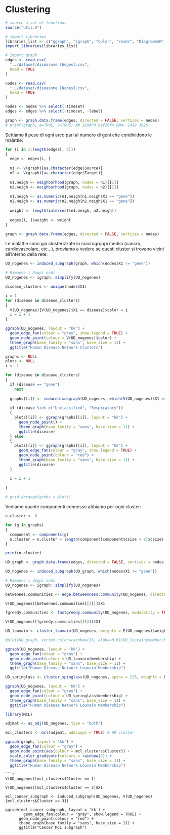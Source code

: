 # Clustering

```r
# source a set of functions
source("util.R")

# import libraries
libraries_list <- c("ggraph", "igraph", "dplyr", "readr", "DiagrammeR", "tidyverse", "Cairo", "networkD3", "CINNA", "scales", "gridExtra")
import_libraries(libraries_list)

# import graph
edges <- read.csv(
  "../dataset/diseasome [Edges].csv",
  head = TRUE
)

nodes <- read.csv(
  "../dataset/diseasome [Nodes].csv",
  head = TRUE
)

nodes <- nodes %>% select(-timeset)
edges <- edges %>% select(-timeset, -label)

graph <- graph.data.frame(edges, directed = FALSE, vertices = nodes)
# print(graph, e=TRUE, v=TRUE) ## IGRAPH 9af20f4 DNW- 1419 3926
```

Settiamo il peso di ogni arco pari al numero di geni che condividono le malattie:
```r
for (i in 1:length(edges[, 5]))
{
  edge <- edges[i, ]
  
  n1 <- V(graph)[as.character(edge$Source)]
  n2 <- V(graph)[as.character(edge$Target)]
  
  n1.neigh <- neighborhood(graph, nodes = n1)[[1]]
  n2.neigh <- neighborhood(graph, nodes = n2)[[1]]
  
  n1.neigh <- as.numeric(n1.neigh[n1.neigh$X1 == "gene"])
  n2.neigh <- as.numeric(n2.neigh[n2.neigh$X1 == "gene"])
  
  weight <- length(intersect(n1.neigh, n2.neigh))
  
  edges[i, ]$weight <- weight
}

graph <- graph.data.frame(edges, directed = FALSE, vertices = nodes)
```

Le malattie sono già clusterizzate in macrogruppi medici (cancro, cardiovascolare, etc...), proviamo a vedere se questi cluster si trovano vicini all'interno della rete:
```r
UD_nogenes <- induced_subgraph(graph, which(nodes$X1 != "gene"))

# Rimuovo i doppi nodi
UD_nogenes <- igraph::simplify(UD_nogenes)

disease_clusters <- unique(nodes$X1)

i = 1
for (disease in disease_clusters)
{
  V(UD_nogenes)[V(UD_nogenes)$X1 == disease]$color = i
  i = i + 1
}

ggraph(UD_nogenes, layout = "kk") +
  geom_edge_fan(colour = "gray", show.legend = TRUE) + 
  geom_node_point(colour = V(UD_nogenes)$color) +
  theme_graph(base_family = "sans", base_size = 11) +
  ggtitle("Human Disease Network Clusters")
```

```r

graphs <- NULL
plots <- NULL
i <- 1

for (disease in disease_clusters)
{
  if (disease == "gene")
    next
    
  graphs[[i]] <- induced.subgraph(UD_nogenes, which(V(UD_nogenes)$X1 == disease))
  
  if (disease %in% c("Unclassified", "Respiratory"))
  {
    plots[[i]] <- ggraph(graphs[[i]], layout = "kk") +
      geom_node_point() +
      theme_graph(base_family = "sans", base_size = 11) +
      ggtitle(disease)
  } else
  {
    plots[[i]] <- ggraph(graphs[[i]], layout = "kk") +
      geom_edge_fan(colour = "gray", show.legend = TRUE) +
      geom_node_point(colour = "red") +
      theme_graph(base_family = "sans", base_size = 11) +
      ggtitle(disease)
  }
  
  i = i + 1

}

# grid.arrange(grobs = plots)
```

Vediamo quante componenti connesse abbiamo per ogni cluster:
```r

n.cluster <- 0

for (g in graphs)
{
  component <- components(g)
  n.cluster = n.cluster + length(component[component$csize > 8]$csize)
}

print(n.cluster)
```

```r
UD_graph <- graph.data.frame(edges, directed = FALSE, vertices = nodes)

UD_nogenes <- induced_subgraph(UD_graph, which(nodes$X1 != "gene"))

# Rimuovo i doppi nodi
UD_nogenes <- igraph::simplify(UD_nogenes)

betwennes.communities <- edge.betweenness.community(UD_nogenes, directed = FALSE, weights = E(UD_nogenes)$weight)

V(UD_nogenes)[betwennes.communities[[2]]]$X1
```

```r
fgreedy.communities <- fastgreedy.community(UD_nogenes, modularity = TRUE, weights = E(UD_nogenes)$weight) #26 communities

V(UD_nogenes)[fgreedy.communities[[5]]]$X1
```

```r
UD_louvain <- cluster_louvain(UD_nogenes, weights = E(UD_nogenes)$weight)

#plot(UD_graph, vertex.color=rainbow(26, alpha=0.6)[UD_louvain$membership], vertex.label=NA, vertex.size=5)

ggraph(UD_nogenes, layout = 'kk') +
  geom_edge_fan(colour = "gray") + 
  geom_node_point(colour = UD_louvain$membership) +
  theme_graph(base_family = "sans", base_size = 11) +
  ggtitle("Human Disease Network Louvain Membership")

```

```r
UD_springlass <- cluster_spinglass(UD_nogenes, spins = 225, weights = E(UD_nogenes)$weight)

ggraph(UD_nogenes, layout = 'kk') +
  geom_edge_fan(colour = "gray") + 
  geom_node_point(colour = UD_springlass$membership) +
  theme_graph(base_family = "sans", base_size = 11) +
  ggtitle("Human Disease Network Louvain Membership")
```

```r

library(MCL)

adjmat <- as_adj(UD_nogenes, type = "both")

mcl_clusters <- mcl(adjmat, addLoops = TRUE) # 69 cluster

ggraph(graph, layout = 'kk') +
  geom_edge_fan(colour = "gray") + 
  geom_node_point(aes(colour = mcl_clusters$Cluster)) +
  scale_color_gradientn(colours = rainbow(5)) +
  theme_graph(base_family = "sans", base_size = 11) +
  ggtitle("Human Disease Network Louvain Membership")
```
```
```r
V(UD_nogenes)[mcl_clusters$Cluster == 1]

V(UD_nogenes)[mcl_clusters$Cluster == 3]$X1

mcl_cancer_subgraph <- induced_subgraph(UD_nogenes, V(UD_nogenes)[mcl_clusters$Cluster == 3])

ggraph(mcl_cancer_subgraph, layout = 'kk') +
        geom_edge_fan(colour = "gray", show.legend = TRUE) +
      geom_node_point(colour = "red") +
      theme_graph(base_family = "sans", base_size = 11) +
      ggtitle("Cancer MCL subgraph")
```

